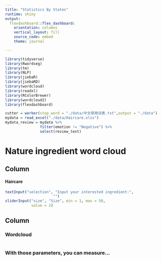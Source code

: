 ```yaml
---
title: "Statistics By States"
runtime: shiny
output: 
  flexdashboard::flex_dashboard:
    orientation: columns
    vertical_layout: fill
    source_code: embed
    theme: journal

---
```



```r
library(tidyverse)
library(Rwordseg)
library(tm)
library(NLP)
library(jiebaR)
library(jiebaRD)
library(wordcloud)
library(readxl)
library(RColorBrewer)
library(wordcloud2)
library(flexdashboard)
```

```r
cutter = worker(stop_word = "./data/中文停用词表.txt",output = "./data")
mydata = read_excel("./data/Haircare.xlsx")
mydata_review = mydata %>% 
                filter(emotion != "Negative") %>% 
                select(review_text)

```

Nature ingredient word cloud
=====================================

Column {.sidebar}
-----------------------------------------------------------------------

#### Haircare

```r
textInput("selection", "Input your interested ingredient:",
                      "")
sliderInput("size", "Size", min = 1, max = 50, 
            value = 2)

```




Column 
-----------------------------------------------------------------------
  
### Wordcloud {data-height=800}
  
```r


```

### With those parameters, you can measure... {data-height=200}

```r

```